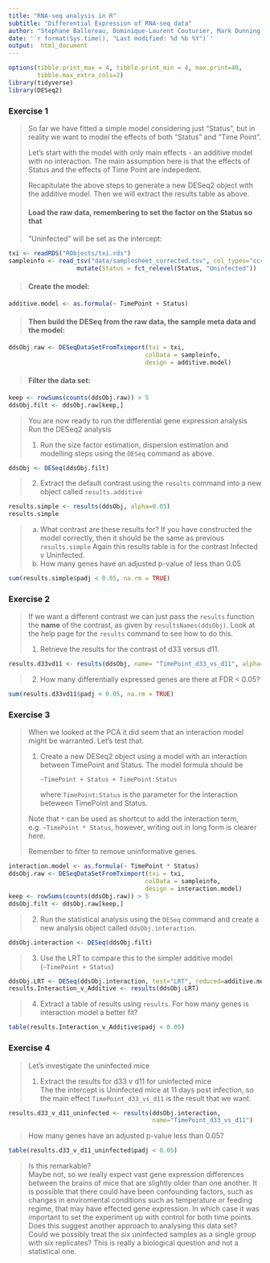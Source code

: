 ```yaml
---
title: "RNA-seq analysis in R"
subtitle: "Differential Expression of RNA-seq data"
author: "Stephane Ballereau, Dominique-Laurent Couturier, Mark Dunning, Abbi Edwards, Ashley Sawle"
date: '`r format(Sys.time(), "Last modified: %d %b %Y")`'
output:  html_document
---
```


```r
options(tibble.print_max = 4, tibble.print_min = 4, max.print=40, 
        tibble.max_extra_cols=2)
library(tidyverse)
library(DESeq2)
```

### Exercise 1

> So far we have fitted a simple model considering just "Status", but in reality 
> we want to model the effects of both "Status" and "Time Point".
> 
> Let's start with the model with only main effects - an additive model with no 
> interaction. The main assumption here is that the effects of Status and the
> effects of Time Point are indepedent.
> 
> Recapitulate the above steps to generate a new DESeq2 object with
> the additive model. Then we will extract the results table as above.
> 
> #### Load the raw data, remembering to set the factor on the Status so that
> "Uninfected" will be set as the intercept:    
>   
```r
txi <- readRDS("RObjects/txi.rds")
sampleinfo <- read_tsv("data/samplesheet_corrected.tsv", col_types="cccc") %>% 
                   mutate(Status = fct_relevel(Status, "Uninfected"))
```
> 
> #### Create the model:
> 
```r
additive.model <- as.formula(~ TimePoint + Status)
```
> 
> #### Then build the DESeq from the raw data, the sample meta data and the model:
> 
```r
ddsObj.raw <- DESeqDataSetFromTximport(txi = txi,
                                      colData = sampleinfo,
                                      design = additive.model)
```
> 
> #### Filter the data set:
>
```r
keep <- rowSums(counts(ddsObj.raw)) > 5
ddsObj.filt <- ddsObj.raw[keep,]
```
>
> You are now ready to run the differential gene expression analysis
> Run the DESeq2 analysis
> 
> 1. Run the size factor estimation, dispersion estimation and modelling steps 
> using the `DESeq` command as above. 
>
```r
ddsObj <- DESeq(ddsObj.filt)
```

> 
> 2. Extract the default contrast using the `results` command into a new object 
> called `results.additive`
>
```r
results.simple <- results(ddsObj, alpha=0.05)
results.simple
```
>
> a) What contrast are these results for? If you have constructed the model 
>    correctly, then it should be the same as previous `results.simple`
Again this results table is for the contrast Infected v Uninfected.
> b) How many genes have an adjusted p-value of less than 0.05
```r
sum(results.simple$padj < 0.05, na.rm = TRUE)
```


### Exercise 2

> If we want a different contrast we can just pass the `results` function the 
> **name** of the contrast, as given by `resultsNames(ddsObj)`.
> Look at the help page for the `results` command to see how to do this.
>
> 1. Retrieve the results for the contrast of d33 versus d11. 
```r
results.d33vd11 <- results(ddsObj, name= "TimePoint_d33_vs_d11", alpha=0.05)
```

> 2. How many differentially expressed genes are there at FDR < 0.05?
```r
sum(results.d33vd11$padj < 0.05, na.rm = TRUE)
```

### Exercise 3
>
> When we looked at the PCA it did seem that an interaction model might be
> warranted. Let's test that.  
>  
> 1. Create a new DESeq2 object using a model with an interaction between 
>    TimePoint and Status. The model formula should be 
>
>    `~TimePoint + Status + TimePoint:Status`
>
>    where `TimePoint:Status` is the parameter for the interaction beteween 
>    TimePoint and Status.
>
> Note that `*` can be used as shortcut to add the interaction term,
> e.g. `~TimePoint * Status`, however, writing out in long form is clearer here.
>
> Remember to filter to remove uninformative genes.
>
```r
interaction.model <- as.formula(~ TimePoint * Status)
ddsObj.raw <- DESeqDataSetFromTximport(txi = txi,
                                      colData = sampleinfo,
                                      design = interaction.model)
keep <- rowSums(counts(ddsObj.raw)) > 5
ddsObj.filt <- ddsObj.raw[keep,]
```
> 2. Run the statistical analysis using the `DESeq` command and create a new
>    analysis object called `ddsObj.interaction`.
```r
ddsObj.interaction <- DESeq(ddsObj.filt)
```
> 3. Use the LRT to compare this to the simpler additive model 
>    (`~TimePoint + Status`)
```r
ddsObj.LRT <- DESeq(ddsObj.interaction, test="LRT", reduced=additive.model)
results.Interaction_v_Additive <- results(ddsObj.LRT)
```
> 4. Extract a table of results using `results`. 
> For how many genes is interaction model a better fit?  
```r
table(results.Interaction_v_Additive$padj < 0.05)
```

### Exercise 4
>
> Let's investigate the uninfected mice
>  
> 1. Extract the results for d33 v d11 for uninfected mice  
The the intercept is Uninfected mice at 11 days post infection, so the main 
effect `TimePoint_d33_vs_d11` is the result that we want.
```r
results.d33_v_d11_uninfected <- results(ddsObj.interaction, 
                                        name="TimePoint_d33_vs_d11")
```
> How many genes have an adjusted p-value less than 0.05?  
```r
table(results.d33_v_d11_uninfected$padj < 0.05)
```
> Is this remarkable?  
Maybe not, so we really expect vast gene expression differences between the 
brains of mice that are slightly older than one another. It is possible that 
there could have been confounding factors, such as changes in enviromental 
conditions such as temperature or feeding regime, that may have effected gene
expression. In which case it was important to set the experiment up with 
control for both time points.
> Does this suggest another approach to analysing this data set?   
Could we possibly treat the six uninfected samples as a single group with
six replicates? This is really a biological question and not a statistical one.